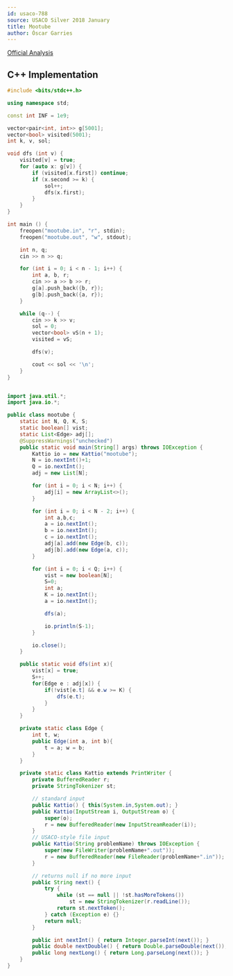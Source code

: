 ```yaml
---
id: usaco-788
source: USACO Silver 2018 January
title: Mootube
author: Óscar Garries
---
```


[Official Analysis](http://www.usaco.org/current/data/sol_mootube_silver_jan18.html)

<LanguageSection>
<CPPSection>

## C++ Implementation

```cpp
#include <bits/stdc++.h>

using namespace std;

const int INF = 1e9;

vector<pair<int, int>> g[5001];
vector<bool> visited(5001);
int k, v, sol;

void dfs (int v) {
	visited[v] = true;
	for (auto x: g[v]) {
		if (visited[x.first]) continue;
		if (x.second >= k) {
			sol++;
			dfs(x.first);
		}
	}
}

int main () {
	freopen("mootube.in", "r", stdin);
	freopen("mootube.out", "w", stdout);

	int n, q;
	cin >> n >> q;

	for (int i = 0; i < n - 1; i++) {
		int a, b, r;
		cin >> a >> b >> r;
		g[a].push_back({b, r});
		g[b].push_back({a, r});
	}

	while (q--) {
		cin >> k >> v;
		sol = 0;
		vector<bool> vS(n + 1);
		visited = vS;

		dfs(v);

		cout << sol << '\n';
	}
}

```

</CPPSection>

<JavaSection>

```java

import java.util.*;
import java.io.*;

public class mootube {
    static int N, Q, K, S;
    static boolean[] vist;
    static List<Edge> adj[];
    @SuppressWarnings("unchecked")
    public static void main(String[] args) throws IOException {
        Kattio io = new Kattio("mootube");
        N = io.nextInt()+1;
        Q = io.nextInt();
        adj = new List[N];

        for (int i = 0; i < N; i++) {
            adj[i] = new ArrayList<>();
        }

        for (int i = 0; i < N - 2; i++) {
            int a,b,c;
            a = io.nextInt();
            b = io.nextInt();
            c = io.nextInt();
            adj[a].add(new Edge(b, c));
            adj[b].add(new Edge(a, c));
        }

        for (int i = 0; i < Q; i++) {
            vist = new boolean[N];
            S=0;
            int a;
            K = io.nextInt();
            a = io.nextInt();

            dfs(a);

            io.println(S-1);
        }

        io.close();
    }

    public static void dfs(int x){
        vist[x] = true;
        S++;
        for(Edge e : adj[x]) {
            if(!vist[e.t] && e.w >= K) {
                dfs(e.t);
            }
        }
    }

    private static class Edge {
        int t, w;
        public Edge(int a, int b){
            t = a; w = b;
        }
    }

    private static class Kattio extends PrintWriter {
        private BufferedReader r;
        private StringTokenizer st;

        // standard input
        public Kattio() { this(System.in,System.out); }
        public Kattio(InputStream i, OutputStream o) {
            super(o);
            r = new BufferedReader(new InputStreamReader(i));
        }
        // USACO-style file input
        public Kattio(String problemName) throws IOException {
            super(new FileWriter(problemName+".out"));
            r = new BufferedReader(new FileReader(problemName+".in"));
        }

        // returns null if no more input
        public String next() {
            try {
                while (st == null || !st.hasMoreTokens())
                    st = new StringTokenizer(r.readLine());
                return st.nextToken();
            } catch (Exception e) {}
            return null;
        }

        public int nextInt() { return Integer.parseInt(next()); }
        public double nextDouble() { return Double.parseDouble(next()); }
        public long nextLong() { return Long.parseLong(next()); }
    }
}


```

</JavaSection>

</LanguageSection>
